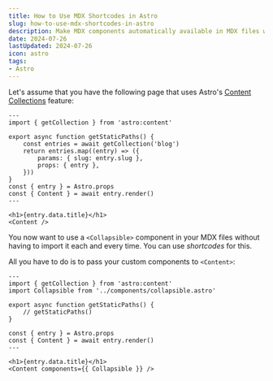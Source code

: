 ```yaml
---
title: How to Use MDX Shortcodes in Astro
slug: how-to-use-mdx-shortcodes-in-astro
description: Make MDX components automatically available in MDX files without importing them each time.
date: 2024-07-26
lastUpdated: 2024-07-26
icon: astro
tags:
- Astro
---
```


Let's assume that you have the following page that uses Astro's [Content Collections](https://docs.astro.build/en/guides/content-collections/) feature:

```astro title="src/pages/[...slug].astro"
---
import { getCollection } from 'astro:content'

export async function getStaticPaths() {
	const entries = await getCollection('blog')
	return entries.map((entry) => ({
		params: { slug: entry.slug },
		props: { entry },
	}))
}
const { entry } = Astro.props
const { Content } = await entry.render()
---

<h1>{entry.data.title}</h1>
<Content />
```

You now want to use a `<Collapsible>` component in your MDX files without having to import it each and every time. You can use _shortcodes_ for this.

All you have to do is to pass your custom components to `<Content>`:

```astro title="src/pages/[...slug].astro" ins={3} ins="components={{ Collapsible }}"
---
import { getCollection } from 'astro:content'
import Collapsible from '../components/collapsible.astro'

export async function getStaticPaths() {
	// getStaticPaths()
}

const { entry } = Astro.props
const { Content } = await entry.render()
---

<h1>{entry.data.title}</h1>
<Content components={{ Collapsible }} />
```
